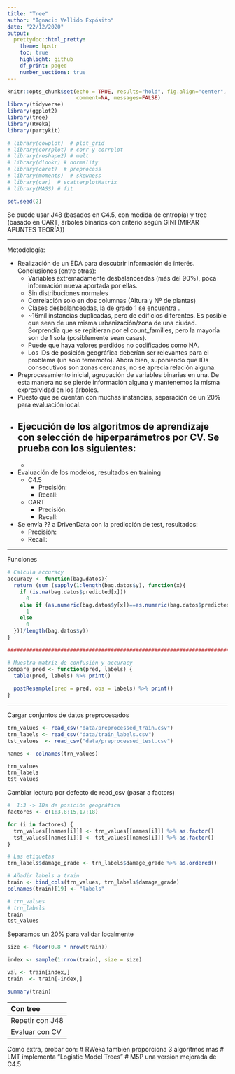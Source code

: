 ```yaml
---
title: "Tree"
author: "Ignacio Vellido Expósito"
date: "22/12/2020"
output: 
  prettydoc::html_pretty:
    theme: hpstr
    toc: true
    highlight: github
    df_print: paged
    number_sections: true
---
```


<style>
.entry-content {
    width: 95%;
    max-width: unset;
}
pre {
  overflow-x: train_values;
}
pre code {
  word-wrap: normal;
  white-space: pre;
}
</style>

```r
knitr::opts_chunk$set(echo = TRUE, results="hold", fig.align="center", 
                      comment=NA, messages=FALSE)
library(tidyverse)
library(ggplot2)
library(tree)
library(RWeka)
library(partykit)

# library(cowplot)  # plot_grid
# library(corrplot) # corr y corrplot
# library(reshape2) # melt
# library(dlookr) # normality
# library(caret)  # preprocess
# library(moments)  # skewness
# library(car)  # scatterplotMatrix
# library(MASS) # fit

set.seed(2)
```

Se puede usar J48 (basados en C4.5, con medida de entropía) y tree (basado en CART, árboles binarios con criterio según GINI (MIRAR APUNTES TEORÍA))

---------------------------------------------------------------------------------------------------------------------

Metodología:

- Realización de un EDA para descubrir información de interés. Conclusiones (entre otras):
  - Variables extremadamente desbalanceadas (más del 90%), poca información nueva aportada por ellas.
  - Sin distribuciones normales
  - Correlación solo en dos columnas (Altura y Nº de plantas)
  - Clases desbalanceadas, la de grado 1 se encuentra .
  - ~16mil instancias duplicadas, pero de edificios diferentes. Es posible que sean de una misma urbanización/zona de una ciudad. Sorprendía que se repitieran por el count_families, pero la mayoría son de 1 sola (posiblemente sean casas).
  - Puede que haya valores perdidos no codificados como NA.
  - Los IDs de posición geográfica deberían ser relevantes para el problema (un solo terremoto). Ahora bien, suponiendo que IDs consecutivos son zonas cercanas, no se aprecia relación alguna.

- Preprocesamiento inicial, agrupación de variables binarias en una. De esta manera no se pierde información alguna y mantenemos la misma expresividad en los árboles.
- Puesto que se cuentan con muchas instancias, separación de un 20% para evaluación local.
- Ejecución de los algoritmos de aprendizaje con selección de hiperparámetros por CV. Se prueba con los siguientes:
  -
  -
- Evaluación de los modelos, resultados en training
  - C4.5
    - Precisión:
    - Recall:
  - CART
    - Precisión:
    - Recall:
- Se envía ?? a DrivenData con la predicción de test, resultados:
  - Precisión:
  - Recall:

---------------------------------------------------------------------------------------------------------------------

Funciones
```r
# Calcula accuracy
accuracy <- function(bag.datos){
  return (sum (sapply(1:length(bag.datos$y), function(x){
    if (is.na(bag.datos$predicted[x]))
      0
    else if (as.numeric(bag.datos$y[x])==as.numeric(bag.datos$predicted[x]))
      1
    else 
      0
  }))/length(bag.datos$y))
}

################################################################################

# Muestra matriz de confusión y accuracy
compare_pred <- function(pred, labels) {
  table(pred, labels) %>% print()
  
  postResample(pred = pred, obs = labels) %>% print()
}
```

---------------------------------------------------------------------------------------------------------------------

Cargar conjuntos de datos preprocesados
```r
trn_values <- read_csv("data/preprocessed_train.csv")
trn_labels <- read_csv("data/train_labels.csv")
tst_values  <- read_csv("data/preprocessed_test.csv")

names <- colnames(trn_values)
```

```r
trn_values
trn_labels
tst_values
```


Cambiar lectura por defecto de read_csv (pasar a factors)
```r
#  1:3 -> IDs de posición geográfica
factores <- c(1:3,8:15,17:18)

for (i in factores) {
  trn_values[[names[i]]] <- trn_values[[names[i]]] %>% as.factor()
  tst_values[[names[i]]] <- tst_values[[names[i]]] %>% as.factor()
}

# Las etiquetas
trn_labels$damage_grade <- trn_labels$damage_grade %>% as.ordered()

# Añadir labels a train
train <- bind_cols(trn_values, trn_labels$damage_grade)
colnames(train)[19] <- "labels"
```

```r
# trn_values
# trn_labels
train
tst_values
```

Separamos un 20% para validar localmente
```r
size <- floor(0.8 * nrow(train))

index <- sample(1:nrow(train), size = size)

val <- train[index,]
train  <- train[-index,]
```


```r
summary(train)
```

---------------------------------------------------------------------------------------------------------------------
Con tree

Probar con todas las variables
```r
# Construir un arbol que clasifica la especie en base al resto de variables
tree.trn <- tree(labels~.-has_superstructure-geo_level_2_id-geo_level_3_id, train)

summary(tree.trn)
```

```r
plot(tree.trn)
text(tree.trn)
```

```r
tree.trn
```


```r
# Aplico el arbol sobre el conjunto de validación
tree.pred <- predict(tree.trn, val, type ="class")
```


```r
# Visualizo la matriz de confusion
compare_pred(tree.pred, val$labels)
```

```r
# Podar el arbol usando cv
set.seed(2)
cv.trn <- cv.tree(tree.trn, FUN=prune.misclass )

cv.trn
```


```r
# Ahora podamos el arbol con prune.misclass
prune.trn <- prune.misclass(tree.trn, best = 3)
par(mfrow = c(1,1))
plot(prune.trn)
text(prune.trn, pretty =0)
```


```r
# Como se comportara este arbol en su capacidad de prediccion
tree.pred <- predict(prune.trn , val, type="class")

compare_pred(tree.pred, val$labels)
```


```r
# Ahora podemos modificar el tamanio del arbol modificando best
prune.trn <- prune.misclass(tree.trn, best = 4)
plot(prune.trn)
text(prune.trn, pretty=0)
tree.pred <- predict(prune.trn, val, type="class")

compare_pred(tree.pred, val$labels)
```


##################################################################
#          Usando RWeka y C4.5
##################################################################

```r
# J48 es la implementacion de C4.5 en Weka, y su uso es similar
# al de la funcion "tree" vista anteriormente en este script.
# Vemos un ejemplo de uso sobre "iris"
modelC4.5 <- J48(labels~., data=train)

modelC4.5.pred <- predict(modelC4.5, val)

modelC4.5$classifier$toSummaryString()

## Fit J48 tree with reduced error pruning
# m5 <- J48(diabetes ~ ., data = PimaIndiansDiabetes,control = Weka_control(R = TRUE))
```

Si no se puede puede que sea por tener muchas hojas
```r
plot(modelC4.5)
```

```r
modelC4.5.pred %>% head()
```


```r
resul = as.data.frame(cbind(predicted = modelC4.5.pred, y=val$labels))
accuracy(resul)
```


```r
# Si queremos hacer una validacion cruzada usando RWeka
# modelC4.5 = J48(labels~., data=train)
cv_resul <- evaluate_Weka_classifier(modelC4.5, numFolds=10)
cv_resul
```

Evaluar en test

Probar con diferentes tamaños

Evaluar en test (incluir matriz confusión, precision y recall)

Seleccionar variables más interesantes

Aplicar CV

---------------------------------------------------------------------------------------------------------------------
Repetir con J48

Evaluar con CV
```r
# cv_resul = evaluate_Weka_classifier(modelWeka, numFolds=10)
# cv_resul
```

---------------------------------------------------------------------------------------------------------------------

Como extra, probar con:
# RWeka tambien proporciona 3 algoritmos mas
# LMT implementa "Logistic Model Trees"
# M5P una version mejorada de C4.5